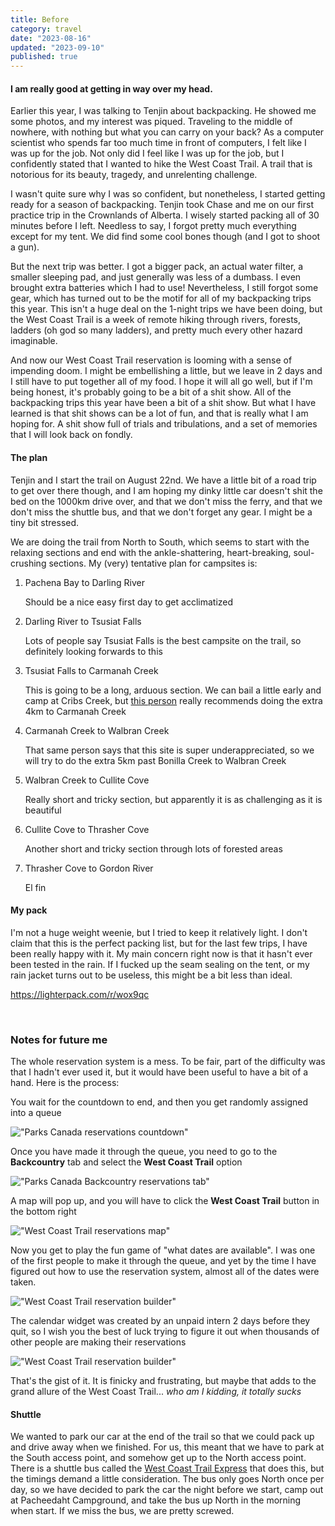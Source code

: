 ```yaml
---
title: Before
category: travel
date: "2023-08-16"
updated: "2023-09-10"
published: true
---
```


#### I am really good at getting in way over my head.

Earlier this year, I was talking to Tenjin about backpacking. He showed me some photos, and my interest was piqued. Traveling to the middle of nowhere, with nothing but what you can carry on your back? As a computer scientist who spends far too much time in front of computers, I felt like I was up for the job. Not only did I feel like I was up for the job, but I confidently stated that I wanted to hike the West Coast Trail. A trail that is notorious for its beauty, tragedy, and unrelenting challenge.

I wasn't quite sure why I was so confident, but nonetheless, I started getting ready for a season of backpacking. Tenjin took Chase and me on our first practice trip in the Crownlands of Alberta. I wisely started packing all of 30 minutes before I left. Needless to say, I forgot pretty much everything except for my tent. We did find some cool bones though (and I got to shoot a gun).

But the next trip was better. I got a bigger pack, an actual water filter, a smaller sleeping pad, and just generally was less of a dumbass. I even brought extra batteries which I had to use! Nevertheless, I still forgot some gear, which has turned out to be the motif for all of my backpacking trips this year. This isn't a huge deal on the 1-night trips we have been doing, but the West Coast Trail is a week of remote hiking through rivers, forests, ladders (oh god so many ladders), and pretty much every other hazard imaginable.

And now our West Coast Trail reservation is looming with a sense of impending doom. I might be embellishing a little, but we leave in 2 days and I still have to put together all of my food. I hope it will all go well, but if I'm being honest, it's probably going to be a bit of a shit show. All of the backpacking trips this year have been a bit of a shit show. But what I have learned is that shit shows can be a lot of fun, and that is really what I am hoping for. A shit show full of trials and tribulations, and a set of memories that I will look back on fondly.

#### The plan

Tenjin and I start the trail on August 22nd. We have a little bit of a road trip to get over there though, and I am hoping my dinky little car doesn't shit the bed on the 1000km drive over, and that we don't miss the ferry, and that we don't miss the shuttle bus, and that we don't forget any gear. I might be a tiny bit stressed.

We are doing the trail from North to South, which seems to start with the relaxing sections and end with the ankle-shattering, heart-breaking, soul-crushing sections. My (very) tentative plan for campsites is:

1. Pachena Bay to Darling River

   Should be a nice easy first day to get acclimatized

2. Darling River to Tsusiat Falls

   Lots of people say Tsusiat Falls is the best campsite on the trail, so definitely looking forwards to this

3. Tsusiat Falls to Carmanah Creek

   This is going to be a long, arduous section. We can bail a little early and camp at Cribs Creek, but [this person](https://hikewct.com/index.php/campsites) really recommends doing the extra 4km to Carmanah Creek

4. Carmanah Creek to Walbran Creek

   That same person says that this site is super underappreciated, so we will try to do the extra 5km past Bonilla Creek to Walbran Creek

5. Walbran Creek to Cullite Cove

   Really short and tricky section, but apparently it is as challenging as it is beautiful

6. Cullite Cove to Thrasher Cove

   Another short and tricky section through lots of forested areas

7. Thrasher Cove to Gordon River

   El fin

#### My pack

I'm not a huge weight weenie, but I tried to keep it relatively light. I don't claim that this is the perfect packing list, but for the last few trips, I have been really happy with it. My main concern right now is that it hasn't ever been tested in the rain. If I fucked up the seam sealing on the tent, or my rain jacket turns out to be useless, this might be a bit less than ideal.

https://lighterpack.com/r/wox9qc

<br class="h-10" />

### Notes for future me

The whole reservation system is a mess. To be fair, part of the difficulty was that I hadn't ever used it, but it would have been useful to have a bit of a hand. Here is the process:

You wait for the countdown to end, and then you get randomly assigned into a queue

!["Parks Canada reservations countdown"](/images/wct-queue.png)

Once you have made it through the queue, you need to go to the **Backcountry** tab and select the **West Coast Trail** option

!["Parks Canada Backcountry reservations tab"](/images/wct-tab.png)

A map will pop up, and you will have to click the **West Coast Trail** button in the bottom right

!["West Coast Trail reservations map"](/images/wct-map.png)

Now you get to play the fun game of "what dates are available". I was one of the first people to make it through the queue, and yet by the time I have figured out how to use the reservation system, almost all of the dates were taken.

!["West Coast Trail reservation builder"](/images/wct-build.png)

The calendar widget was created by an unpaid intern 2 days before they quit, so I wish you the best of luck trying to figure it out when thousands of other people are making their reservations

!["West Coast Trail reservation builder"](/images/wct-calendar.png)

That's the gist of it. It is finicky and frustrating, but maybe that adds to the grand allure of the West Coast Trail... _who am I kidding, it totally sucks_

#### Shuttle

We wanted to park our car at the end of the trail so that we could pack up and drive away when we finished. For us, this meant that we have to park at the South access point, and somehow get up to the North access point. There is a shuttle bus called the [West Coast Trail Express](https://trailbus.com/) that does this, but the timings demand a little consideration. The bus only goes North once per day, so we have decided to park the car the night before we start, camp out at Pacheedaht Campground, and take the bus up North in the morning when start. If we miss the bus, we are pretty screwed.
